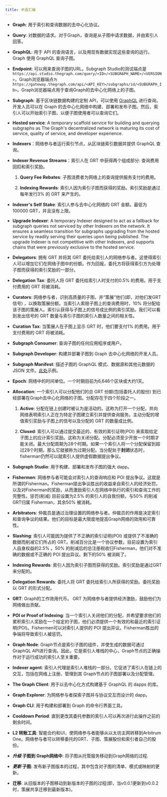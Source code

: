```yaml
---
title: 术语汇编
---
```


- **Graph**: 用于索引和查询数据的去中心化协议。

- **Query**: 对数据的请求。对于Graph，查询是从子图中请求数据，并由索引人回答。

- **GraphQL**: 用于 API 的查询语言，以及用现有数据实现这些查询的运行。Graph 使用 GraphQL 查询子图。

- **Endpoint**: 可以用来查询子图的URL。Subgraph Studio的测试端点是`https://api.studio.thegraph.com/query/<ID>/<SUBGRAPH_NAME>/<VERSION>`，Graph浏览器端点`为https://gateway.thegraph.com/api/<API_KEY>/subgraphs/id/<SUBGRAPH_ID>`。Graph浏览器端点用于查询Graph的去中心化网络上的子图。

- **Subgraph**: 基于区块链数据构建的定制 API，可以使用 [GraphQL](https://graphql.org/) 进行查询。开发人员可以在 Graph 的去中心化网络中构建、部署和发布子图。然后，索引人可以开始索引子图，以便子图使用者可以查询它们。

- **Hosted service**: A temporary scaffold service for building and querying subgraphs as The Graph's decentralized network is maturing its cost of service, quality of service, and developer experience.

- **Indexers**：网络参与者运行索引节点，从区块链索引数据并提供 GraphQL 查询。

- **Indexer Revenue Streams**：索引人在 GRT 中获得两个组成部分: 查询费用回扣和索引奖励。

  1. **Query Fee Rebates**: 子图消费者为网络上的查询提供服务支付的费用。

  2. **Indexing Rewards**: 索引人因为索引子图而获得的奖励。索引奖励是通过每年发行3% 的 GRT 来产生的。

- **Indexer's Self Stake**: 索引人参与去中心化网络的 GRT 金额。最低为100000 GRT，并且没有上限。

- **Upgrade Indexer**: A temporary Indexer designed to act as a fallback for subgraph queries not serviced by other Indexers on the network. It ensures a seamless transition for subgraphs upgrading from the hosted service by readily serving their queries upon being published. The upgrade Indexer is not competitive with other Indexers, and supports chains that were previously exclusive to the hosted service.

- **Delegators**: 拥有 GRT 并将其 GRT 委托给索引人的网络参与者。这使得索引人可以增加它们在网络子图中的份额。作为回报，委托方将获得索引方为处理子图而获得的索引奖励的一部分。

- **Delegation Tax**: 委托人将 GRT 委托给索引人时支付的0.5% 的费用。用于支付费用的 GRT 将被消耗。

- **Curators**: 网络参与者，识别高质量的子图，并“策展”他们(即，对他们发GRT信号) ，以换取策展份额。当索引人索赔子图上的查询费用时，10% 将分配给该子图的策展人。索引认获得与子图上的信号成比例的索引奖励。我们可以看到发出信号的 GRT 数量与索引子图的索引人数量之间的相关性。

- **Curation Tax**: 当策展人在子图上显示 GRT 时，他们要支付1% 的费用。用于支付费用的 GRT 将被消耗。

- **Subgraph Consumer**: 查询子图的任何应用程序或用户。

- **Subgraph Developer**: 构建并部署子图到 Graph 去中心化网络的开发人员。

- **Subgraph Manifest**: 描述子图的 GraphQL 模式、数据源和其他元数据的 JSON 文件。[此处](https://ipfs.io/ipfs/QmVQdzeGdPUiLiACeqXRpKAYpyj8Z1yfWLMUq7A7WundUf)示例。

- **Epoch**: 网络中的时间单位。一个时期目前为6,646个区块或大约1天。

- **Allocation**: 一个索引人可以分配他们的总 GRT 份额(包括委托人的股份) 到已经部署在Graph去中心化网络的子图。分配存在于四个阶段之一。

  1. **Active**: 分配在链上创建时被认为是活动的。这称为打开一个分配，并向网络表明索引人正在为特定子图建立索引并提供查询服务。主动分配的增值索引奖励与子图上的信号以及分配的 GRT 的数量成比例。

  2. **Closed**: 索引人可以通过提交最近的、有效的索引证明(POI) 来索取给定子图上的应计索引奖励。这称为关闭分配。分配必须至少开放一个时期才能关闭。最大分配周期为28个时期。如果一个索引人将一个分配保留到超过28个时期，那么它就被称为过期分配。当分配处于**封闭**状态时，fisherman仍然可以就索引人提供虚假数据提出争议。

- **Subgraph Studio**: 用于构建、部署和发布子图的强大 dapp。

- **Fishermen**: 网络参与者可能会对索引人的查询响应和 POI 提出争议。这就是所谓的Fisherman。Fisherman提出争议胜出的收益来自索引人的经济处罚，以及对Fisherman的奖励，从而激励索引人在网络中执行的索引和查询工作的完整性。惩罚(削减) 目前设置为2.5% 的索引人的自我份额，与50% 的削减GRT归属 Fisherman，其余50% 被消耗。

- **Arbitrators**: 仲裁员是通过治理设置的网络参与者。仲裁员的作用是决定索引和查询争议的结果。他们的目标是最大限度地提高Graph网络的效用和可靠性。

- **Slashing**: 索引人可能因为提供了不正确的索引证明(POI) 或提供了不准确的数据而削减它们所占的 GRT。削减百分比是一个协议参数，目前设置为索引人自身权益的2.5% 。50% 的削减后的总注册税收归Fisherman，他们对不准确的数据或不正确的 POI 提出异议。剩下的50% 被消耗了。

- **Indexing Rewards**: 索引人因为索引子图而获得的奖励。索引奖励是通过GRT 来分配的。

- **Delegation Rewards**: 委托人将 GRT 委托给索引人所获得的奖励。委托奖励以 GRT 的形式分配。

- **GRT**: Graph的工作效用代币。 GRT 为网络参与者提供经济激励，鼓励他们为网络做出贡献。

- **POI or Proof of Indexing**: 当一个索引人关闭他们的分配，并希望要求他们的累积索引人奖励在一个给定的子图，他们必须提供一个有效的和最近的索引证明(POI)。Fishermen可以对索引人提供的 POI 提出异议。Fisherman胜出的争端将导致索引人被惩罚。

- **Graph Node**: Graph节点是索引子图的组件，并使生成的数据可通过GraphQL API进行查询。因此，它是索引人堆栈的中心，Graph节点的正确操作对于运行成功的索引人至关重要。

- **Indexer agent**: 索引人代理是索引人堆栈的一部分。它促进了索引人在链上的交互，包括在网络上注册、管理到其 Graph节点的子图部署以及分配管理。

- **The Graph Client**: 用于以去中心化方式构建基于 GraphQL 的 dapps 的库。

- **Graph Explorer**: 为网络参与者探索子图并与协议交互而设计的 dapp。

- **Graph CLI**: 用于构建和部署到 Graph 的命令行界面工具。

- **Cooldown Period**: 直到更改其委托参数的索引人可以再次进行此操作之前的剩余时间。

- **L2 转账工具**: 智能合约和UI，使网络参与者能够从以太坊主网转移到Arbitrum One。网络参与者可以转移委托的GRT、子图、策展股份和索引者自己的股份。

- **_升级_ 子图到 Graph网络中**: 将子图从托管服务移动到Graph网络的过程.

- **_更新_ 子图**: 发布新子图版本的过程，其中包含对子图的清单、模式或映射的更新。

- **迁移**: 从旧版本的子图移动到新版本的子图的过程(即，当v0.0.1更新到v0.0.2时，策展共享迁移到最新版本)。
